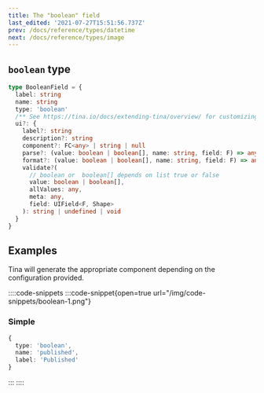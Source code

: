 ```yaml
---
title: The "boolean" field
last_edited: '2021-07-27T15:51:56.737Z'
prev: /docs/reference/types/datetime
next: /docs/reference/types/image
---
```


## `boolean` type

```ts
type BooleanField = {
  label: string
  name: string
  type: 'boolean'
  /** See https://tina.io/docs/extending-tina/overview/ for customizing the UI **/
  ui?: {
    label?: string
    description?: string
    component?: FC<any> | string | null
    parse?: (value: boolean | boolean[], name: string, field: F) => any
    format?: (value: boolean | boolean[], name: string, field: F) => any
    validate?(
      // boolean or  boolean[] depends on list true or false
      value: boolean | boolean[],
      allValues: any,
      meta: any,
      field: UIField<F, Shape>
    ): string | undefined | void
  }
}
```

## Examples

Tina will generate the appropriate component depending on the
configuration provided.

::::code-snippets
:::code-snippet{open=true url="/img/code-snippets/boolean-1.png"}

### Simple

```ts
{
  type: 'boolean',
  name: 'published',
  label: 'Published'
}
```

:::
::::
